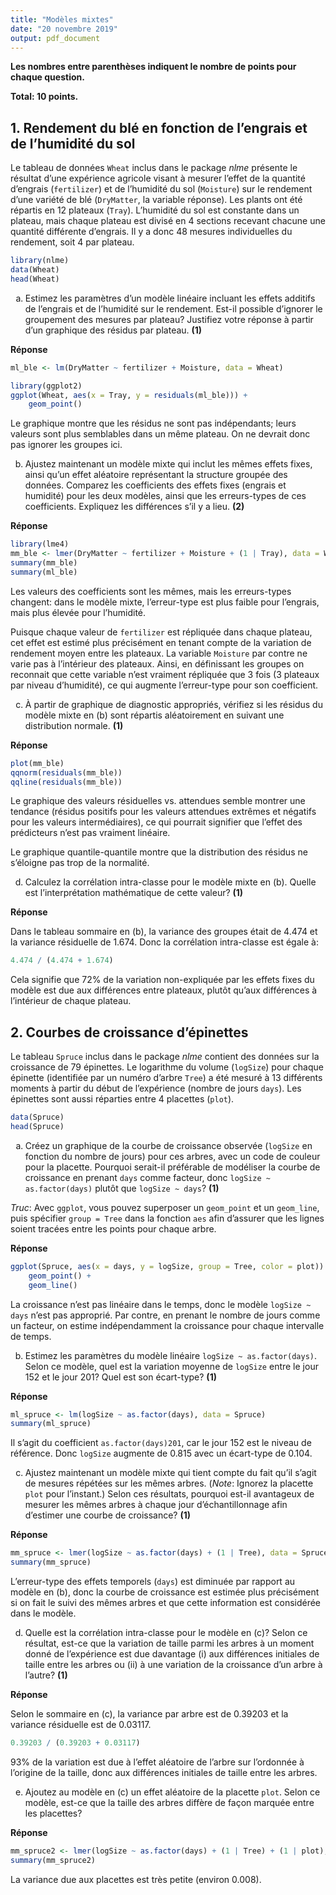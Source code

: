 ```yaml
---
title: "Modèles mixtes"
date: "20 novembre 2019"
output: pdf_document
---
```


**Les nombres entre parenthèses indiquent le nombre de points pour chaque question.**

**Total: 10 points.**

## 1. Rendement du blé en fonction de l'engrais et de l'humidité du sol

Le tableau de données `Wheat` inclus dans le package *nlme* présente le résultat d'une expérience agricole visant à mesurer l'effet de la quantité d'engrais (`fertilizer`) et de l'humidité du sol (`Moisture`) sur le rendement d'une variété de blé (`DryMatter`, la variable réponse). Les plants ont été répartis en 12 plateaux (`Tray`). L'humidité du sol est constante dans un plateau, mais chaque plateau est divisé en 4 sections recevant chacune une quantité différente d'engrais. Il y a donc 48 mesures individuelles du rendement, soit 4 par plateau.

```r
library(nlme)
data(Wheat)
head(Wheat)
```


(a) Estimez les paramètres d'un modèle linéaire incluant les effets additifs de l'engrais et de l'humidité sur le rendement. Est-il possible d'ignorer le groupement des mesures par plateau? Justifiez votre réponse à partir d'un graphique des résidus par plateau. **(1)**  

**Réponse**

```r
ml_ble <- lm(DryMatter ~ fertilizer + Moisture, data = Wheat)

library(ggplot2)
ggplot(Wheat, aes(x = Tray, y = residuals(ml_ble))) +
    geom_point()
```

Le graphique montre que les résidus ne sont pas indépendants; leurs valeurs sont plus semblables dans un même plateau. On ne devrait donc pas ignorer les groupes ici.


(b) Ajustez maintenant un modèle mixte qui inclut les mêmes effets fixes, ainsi qu'un effet aléatoire représentant la structure groupée des données. Comparez les coefficients des effets fixes (engrais et humidité) pour les deux modèles, ainsi que les erreurs-types de ces coefficients. Expliquez les différences s'il y a lieu. **(2)**

**Réponse**

```r
library(lme4)
mm_ble <- lmer(DryMatter ~ fertilizer + Moisture + (1 | Tray), data = Wheat)
summary(mm_ble)
summary(ml_ble)
```

Les valeurs des coefficients sont les mêmes, mais les erreurs-types changent: dans le modèle mixte, l'erreur-type est plus faible pour l'engrais, mais plus élevée pour l'humidité. 

Puisque chaque valeur de `fertilizer` est répliquée dans chaque plateau, cet effet est estimé plus précisément en tenant compte de la variation de rendement moyen entre les plateaux. La variable `Moisture` par contre ne varie pas à l'intérieur des plateaux. Ainsi, en définissant les groupes on reconnait que cette variable n'est vraiment répliquée que 3 fois (3 plateaux par niveau d'humidité), ce qui augmente l'erreur-type pour son coefficient.


(c) À partir de graphique de diagnostic appropriés, vérifiez si les résidus du modèle mixte en (b) sont répartis aléatoirement en suivant une distribution normale. **(1)**

**Réponse**

```r
plot(mm_ble)
qqnorm(residuals(mm_ble))
qqline(residuals(mm_ble))
```

Le graphique des valeurs résiduelles vs. attendues semble montrer une tendance (résidus positifs pour les valeurs attendues extrêmes et négatifs pour les valeurs intermédiaires), ce qui pourrait signifier que l'effet des prédicteurs n'est pas vraiment linéaire. 

Le graphique quantile-quantile montre que la distribution des résidus ne s'éloigne pas trop de la normalité.


(d) Calculez la corrélation intra-classe pour le modèle mixte en (b). Quelle est l'interprétation mathématique de cette valeur? **(1)**

**Réponse**

Dans le tableau sommaire en (b), la variance des groupes était de 4.474 et la variance résiduelle de 1.674. Donc la corrélation intra-classe est égale à:

```r
4.474 / (4.474 + 1.674)
```

Cela signifie que 72% de la variation non-expliquée par les effets fixes du modèle est due aux différences entre plateaux, plutôt qu'aux différences à l'intérieur de chaque plateau.


## 2. Courbes de croissance d'épinettes

Le tableau `Spruce` inclus dans le package *nlme* contient des données sur la croissance de 79 épinettes. Le logarithme du volume (`logSize`) pour chaque épinette (identifiée par un numéro d'arbre `Tree`) a été mesuré à 13 différents moments à partir du début de l'expérience (nombre de jours `days`). Les épinettes sont aussi réparties entre 4 placettes (`plot`).

```r
data(Spruce)
head(Spruce)
```

(a) Créez un graphique de la courbe de croissance observée (`logSize` en fonction du nombre de jours) pour ces arbres, avec un code de couleur pour la placette. Pourquoi serait-il préférable de modéliser la courbe de croissance en prenant `days` comme facteur, donc `logSize ~ as.factor(days)` plutôt que `logSize ~ days`? **(1)**

*Truc*: Avec `ggplot`, vous pouvez superposer un `geom_point` et un `geom_line`, puis spécifier `group = Tree` dans la fonction `aes` afin d'assurer que les lignes soient tracées entre les points pour chaque arbre.

**Réponse**

```r
ggplot(Spruce, aes(x = days, y = logSize, group = Tree, color = plot)) +
    geom_point() +
    geom_line()
```

La croissance n'est pas linéaire dans le temps, donc le modèle `logSize ~ days` n'est pas approprié. Par contre, en prenant le nombre de jours comme un facteur, on estime indépendamment la croissance pour chaque intervalle de temps.


(b) Estimez les paramètres du modèle linéaire `logSize ~ as.factor(days)`. Selon ce modèle, quel est la variation moyenne de `logSize` entre le jour 152 et le jour 201? Quel est son écart-type? **(1)**

**Réponse**

```r
ml_spruce <- lm(logSize ~ as.factor(days), data = Spruce)
summary(ml_spruce)
```

Il s'agit du coefficient `as.factor(days)201`, car le jour 152 est le niveau de référence. Donc `logSize` augmente de 0.815 avec un écart-type de 0.104.


(c) Ajustez maintenant un modèle mixte qui tient compte du fait qu'il s'agit de mesures répétées sur les mêmes arbres. (*Note*: Ignorez la placette `plot` pour l'instant.) Selon ces résultats, pourquoi est-il avantageux de mesurer les mêmes arbres à chaque jour d'échantillonnage afin d'estimer une courbe de croissance? **(1)**

**Réponse**

```r
mm_spruce <- lmer(logSize ~ as.factor(days) + (1 | Tree), data = Spruce)
summary(mm_spruce)
```

L'erreur-type des effets temporels (`days`) est diminuée par rapport au modèle en (b), donc la courbe de croissance est estimée plus précisément si on fait le suivi des mêmes arbres et que cette information est considérée dans le modèle.


(d) Quelle est la corrélation intra-classe pour le modèle en (c)? Selon ce résultat, est-ce que la variation de taille parmi les arbres à un moment donné de l'expérience est due davantage (i) aux différences initiales de taille entre les arbres ou (ii) à une variation de la croissance d'un arbre à l'autre? **(1)**

**Réponse**

Selon le sommaire en (c), la variance par arbre est de 0.39203 et la variance résiduelle est de 0.03117.

```r
0.39203 / (0.39203 + 0.03117)
```

93% de la variation est due à l'effet aléatoire de l'arbre sur l'ordonnée à l'origine de la taille, donc aux différences initiales de taille entre les arbres.


(e) Ajoutez au modèle en (c) un effet aléatoire de la placette `plot`. Selon ce modèle, est-ce que la taille des arbres diffère de façon marquée entre les placettes?

**Réponse**

```r
mm_spruce2 <- lmer(logSize ~ as.factor(days) + (1 | Tree) + (1 | plot), data = Spruce)
summary(mm_spruce2)
```

La variance due aux placettes est très petite (environ 0.008).

